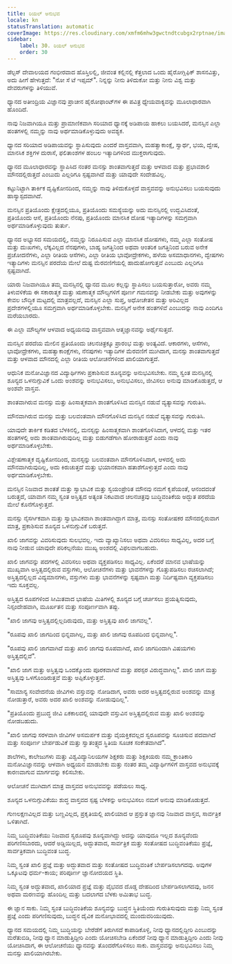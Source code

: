 ```yaml
---
title: ರಿಯಲ್ ಅನುಭವ
locale: kn
statusTranslation: automatic
coverImage: https://res.cloudinary.com/xmfm6mhw3gwctndtcubgx2rptnae/image/upload/v1740337243/small_cover_educacion_fundamental_a051170f1c.webp
sidebar:
    label: 30. ರಿಯಲ್ ಅನುಭವ
    order: 30
---
```

ಡೆಲ್ಫಸ್ ದೇವಾಲಯದ ಗಂಭೀರವಾದ ಹೊಸ್ತಿಲಲ್ಲಿ, ಜೀವಂತ ಕಲ್ಲಿನಲ್ಲಿ ಕೆತ್ತಲಾದ ಒಂದು ಹೈರೋಗ್ಲಿಫಿಕ್ ಶಾಸನವಿತ್ತು, ಅದು ಹೀಗೆ ಹೇಳುತ್ತದೆ: "ನೋ ಸೆ ಟೆ ಇಪ್ಸಮ್". ನಿನ್ನನ್ನು ನೀನು ತಿಳಿದುಕೋ ಮತ್ತು ನೀನು ವಿಶ್ವ ಮತ್ತು ದೇವರುಗಳನ್ನು ತಿಳಿಯುವೆ.

ಧ್ಯಾನದ ಅತೀಂದ್ರಿಯ ವಿಜ್ಞಾನವು ಪ್ರಾಚೀನ ಹೈರೋಫಾಂಟ್‌ಗಳ ಈ ಪವಿತ್ರ ಧ್ಯೇಯವಾಕ್ಯವನ್ನು ಮೂಲಾಧಾರವಾಗಿ ಹೊಂದಿದೆ.

ನಾವು ನಿಜವಾಗಿಯೂ ಮತ್ತು ಪ್ರಾಮಾಣಿಕವಾಗಿ ಸರಿಯಾದ ಧ್ಯಾನಕ್ಕೆ ಅಡಿಪಾಯ ಹಾಕಲು ಬಯಸಿದರೆ, ಮನಸ್ಸಿನ ಎಲ್ಲಾ ಹಂತಗಳಲ್ಲಿ ನಮ್ಮನ್ನು ನಾವು ಅರ್ಥಮಾಡಿಕೊಳ್ಳುವುದು ಅವಶ್ಯಕ.

ಧ್ಯಾನದ ಸರಿಯಾದ ಅಡಿಪಾಯವನ್ನು ಸ್ಥಾಪಿಸುವುದು ಎಂದರೆ ವಾಸ್ತವವಾಗಿ, ಮಹತ್ವಾಕಾಂಕ್ಷೆ, ಸ್ವಾರ್ಥ, ಭಯ, ದ್ವೇಷ, ಮಾನಸಿಕ ಶಕ್ತಿಗಳ ದುರಾಸೆ, ಫಲಿತಾಂಶಗಳ ಹಂಬಲ ಇತ್ಯಾದಿಗಳಿಂದ ಮುಕ್ತರಾಗುವುದು.

ಧ್ಯಾನದ ಮೂಲಾಧಾರವನ್ನು ಸ್ಥಾಪಿಸಿದ ನಂತರ ಮನಸ್ಸು ಶಾಂತವಾಗುತ್ತದೆ ಮತ್ತು ಆಳವಾದ ಮತ್ತು ಪ್ರಭಾವಶಾಲಿ ಮೌನದಲ್ಲಿರುತ್ತದೆ ಎಂಬುದು ಎಲ್ಲರಿಗೂ ಸ್ಪಷ್ಟವಾಗಿದೆ ಮತ್ತು ಯಾವುದೇ ಸಂದೇಹವಿಲ್ಲ.

ಕಟ್ಟುನಿಟ್ಟಾಗಿ ತಾರ್ಕಿಕ ದೃಷ್ಟಿಕೋನದಿಂದ, ನಮ್ಮನ್ನು ನಾವು ತಿಳಿದುಕೊಳ್ಳದೆ ವಾಸ್ತವವನ್ನು ಅನುಭವಿಸಲು ಬಯಸುವುದು ಹಾಸ್ಯಾಸ್ಪದವಾಗಿದೆ.

ಮನಸ್ಸಿನ ಪ್ರತಿಯೊಂದು ಕ್ಷೇತ್ರದಲ್ಲಿಯೂ, ಪ್ರತಿಯೊಂದು ಸಮಸ್ಯೆಯನ್ನು ಅದು ಮನಸ್ಸಿನಲ್ಲಿ ಉದ್ಭವಿಸಿದಂತೆ, ಪ್ರತಿಯೊಂದು ಆಸೆ, ಪ್ರತಿಯೊಂದು ನೆನಪು, ಪ್ರತಿಯೊಂದು ಮಾನಸಿಕ ದೋಷ ಇತ್ಯಾದಿಗಳನ್ನು ಸಮಗ್ರವಾಗಿ ಅರ್ಥಮಾಡಿಕೊಳ್ಳುವುದು ತುರ್ತು.

ಧ್ಯಾನದ ಅಭ್ಯಾಸದ ಸಮಯದಲ್ಲಿ, ನಮ್ಮನ್ನು ನಿರೂಪಿಸುವ ಎಲ್ಲಾ ಮಾನಸಿಕ ದೋಷಗಳು, ನಮ್ಮ ಎಲ್ಲಾ ಸಂತೋಷ ಮತ್ತು ದುಃಖಗಳು, ಲೆಕ್ಕವಿಲ್ಲದ ನೆನಪುಗಳು, ಬಾಹ್ಯ ಜಗತ್ತಿನಿಂದ ಅಥವಾ ಆಂತರಿಕ ಜಗತ್ತಿನಿಂದ ಬರುವ ಅನೇಕ ಪ್ರಚೋದನೆಗಳು, ಎಲ್ಲಾ ರೀತಿಯ ಆಸೆಗಳು, ಎಲ್ಲಾ ರೀತಿಯ ಭಾವೋದ್ರೇಕಗಳು, ಹಳೆಯ ಅಸಮಾಧಾನಗಳು, ದ್ವೇಷಗಳು ಇತ್ಯಾದಿಗಳು ಮನಸ್ಸಿನ ಪರದೆಯ ಮೇಲೆ ದುಷ್ಟ ಮೆರವಣಿಗೆಯಲ್ಲಿ ಹಾದುಹೋಗುತ್ತವೆ ಎಂಬುದು ಎಲ್ಲರಿಗೂ ಸ್ಪಷ್ಟವಾಗಿದೆ.

ಯಾರು ನಿಜವಾಗಿಯೂ ತಮ್ಮ ಮನಸ್ಸಿನಲ್ಲಿ ಧ್ಯಾನದ ಮೂಲ ಕಲ್ಲನ್ನು ಸ್ಥಾಪಿಸಲು ಬಯಸುತ್ತಾರೋ, ಅವರು ನಮ್ಮ ತಿಳುವಳಿಕೆಯ ಈ ಸಕಾರಾತ್ಮಕ ಮತ್ತು ಋಣಾತ್ಮಕ ಮೌಲ್ಯಗಳಿಗೆ ಪೂರ್ಣ ಗಮನವನ್ನು ನೀಡಬೇಕು ಮತ್ತು ಅವುಗಳನ್ನು ಕೇವಲ ಬೌದ್ಧಿಕ ಮಟ್ಟದಲ್ಲಿ ಮಾತ್ರವಲ್ಲದೆ, ಮನಸ್ಸಿನ ಎಲ್ಲಾ ಸುಪ್ತ, ಅಧೋಚೇತನ ಮತ್ತು ಅರಿವಿಲ್ಲದ ಪ್ರದೇಶಗಳಲ್ಲಿಯೂ ಸಮಗ್ರವಾಗಿ ಅರ್ಥಮಾಡಿಕೊಳ್ಳಬೇಕು. ಮನಸ್ಸಿಗೆ ಅನೇಕ ಹಂತಗಳಿವೆ ಎಂಬುದನ್ನು ನಾವು ಎಂದಿಗೂ ಮರೆಯಬಾರದು.

ಈ ಎಲ್ಲಾ ಮೌಲ್ಯಗಳ ಆಳವಾದ ಅಧ್ಯಯನವು ವಾಸ್ತವವಾಗಿ ಆತ್ಮಜ್ಞಾನವನ್ನು ಅರ್ಥೈಸುತ್ತದೆ.

ಮನಸ್ಸಿನ ಪರದೆಯ ಮೇಲಿನ ಪ್ರತಿಯೊಂದು ಚಲನಚಿತ್ರಕ್ಕೂ ಪ್ರಾರಂಭ ಮತ್ತು ಅಂತ್ಯವಿದೆ. ಆಕಾರಗಳು, ಆಸೆಗಳು, ಭಾವೋದ್ರೇಕಗಳು, ಮಹತ್ವಾಕಾಂಕ್ಷೆಗಳು, ನೆನಪುಗಳು ಇತ್ಯಾದಿಗಳ ಮೆರವಣಿಗೆ ಮುಗಿದಾಗ, ಮನಸ್ಸು ಶಾಂತವಾಗುತ್ತದೆ ಮತ್ತು ಆಳವಾದ ಮೌನದಲ್ಲಿ ಎಲ್ಲಾ ರೀತಿಯ ಆಲೋಚನೆಗಳಿಂದ ಖಾಲಿಯಾಗುತ್ತದೆ.

ಆಧುನಿಕ ಮನೋವಿಜ್ಞಾನದ ವಿದ್ಯಾರ್ಥಿಗಳು ಪ್ರಕಾಶಿಸುವ ಶೂನ್ಯವನ್ನು ಅನುಭವಿಸಬೇಕು. ನಮ್ಮ ಸ್ವಂತ ಮನಸ್ಸಿನಲ್ಲಿ ಶೂನ್ಯದ ಒಳನುಗ್ಗುವಿಕೆ ಒಂದು ಅಂಶವನ್ನು ಅನುಭವಿಸಲು, ಅನುಭವಿಸಲು, ಜೀವಿಸಲು ಅನುವು ಮಾಡಿಕೊಡುತ್ತದೆ, ಆ ಅಂಶವೇ ವಾಸ್ತವ.

ಶಾಂತವಾಗಿರುವ ಮನಸ್ಸು ಮತ್ತು ಹಿಂಸಾತ್ಮಕವಾಗಿ ಶಾಂತಗೊಳಿಸಿದ ಮನಸ್ಸಿನ ನಡುವೆ ವ್ಯತ್ಯಾಸವನ್ನು ಗುರುತಿಸಿ.

ಮೌನವಾಗಿರುವ ಮನಸ್ಸು ಮತ್ತು ಬಲವಂತವಾಗಿ ಮೌನಗೊಳಿಸಿದ ಮನಸ್ಸಿನ ನಡುವೆ ವ್ಯತ್ಯಾಸವನ್ನು ಗುರುತಿಸಿ.

ಯಾವುದೇ ತಾರ್ಕಿಕ ಕಡಿತದ ಬೆಳಕಿನಲ್ಲಿ, ಮನಸ್ಸನ್ನು ಹಿಂಸಾತ್ಮಕವಾಗಿ ಶಾಂತಗೊಳಿಸಿದಾಗ, ಆಳದಲ್ಲಿ ಮತ್ತು ಇತರ ಹಂತಗಳಲ್ಲಿ ಅದು ಶಾಂತವಾಗಿರುವುದಿಲ್ಲ ಮತ್ತು ಬಿಡುಗಡೆಗಾಗಿ ಹೋರಾಡುತ್ತದೆ ಎಂದು ನಾವು ಅರ್ಥಮಾಡಿಕೊಳ್ಳಬೇಕು.

ವಿಶ್ಲೇಷಣಾತ್ಮಕ ದೃಷ್ಟಿಕೋನದಿಂದ, ಮನಸ್ಸನ್ನು ಬಲವಂತವಾಗಿ ಮೌನಗೊಳಿಸಿದಾಗ, ಆಳದಲ್ಲಿ ಅದು ಮೌನವಾಗಿರುವುದಿಲ್ಲ, ಅದು ಕಿರುಚುತ್ತದೆ ಮತ್ತು ಭಯಾನಕವಾಗಿ ಹತಾಶೆಗೊಳ್ಳುತ್ತದೆ ಎಂದು ನಾವು ಅರ್ಥಮಾಡಿಕೊಳ್ಳಬೇಕು.

ಮನಸ್ಸಿನ ನಿಜವಾದ ಶಾಂತತೆ ಮತ್ತು ಸ್ವಾಭಾವಿಕ ಮತ್ತು ಸ್ವಯಂಪ್ರೇರಿತ ಮೌನವು ನಮಗೆ ಕೃಪೆಯಂತೆ, ಆನಂದದಂತೆ ಬರುತ್ತದೆ, ಯಾವಾಗ ನಮ್ಮ ಸ್ವಂತ ಅಸ್ತಿತ್ವದ ಅತ್ಯಂತ ನಿಕಟವಾದ ಚಲನಚಿತ್ರವು ಬುದ್ಧಿವಂತಿಕೆಯ ಅದ್ಭುತ ಪರದೆಯ ಮೇಲೆ ಕೊನೆಗೊಳ್ಳುತ್ತದೆ.

ಮನಸ್ಸು ನೈಸರ್ಗಿಕವಾಗಿ ಮತ್ತು ಸ್ವಾಭಾವಿಕವಾಗಿ ಶಾಂತವಾಗಿದ್ದಾಗ ಮಾತ್ರ, ಮನಸ್ಸು ಸಂತೋಷಕರ ಮೌನದಲ್ಲಿರುವಾಗ ಮಾತ್ರ, ಪ್ರಕಾಶಿಸುವ ಶೂನ್ಯದ ಒಳನುಗ್ಗುವಿಕೆ ಬರುತ್ತದೆ.

ಖಾಲಿ ಜಾಗವನ್ನು ವಿವರಿಸುವುದು ಸುಲಭವಲ್ಲ. ಇದು ವ್ಯಾಖ್ಯಾನಿಸಲು ಅಥವಾ ವಿವರಿಸಲು ಸಾಧ್ಯವಿಲ್ಲ, ಅದರ ಬಗ್ಗೆ ನಾವು ನೀಡುವ ಯಾವುದೇ ಪರಿಕಲ್ಪನೆಯು ಮುಖ್ಯ ಅಂಶದಲ್ಲಿ ವಿಫಲವಾಗಬಹುದು.

ಖಾಲಿ ಜಾಗವನ್ನು ಪದಗಳಲ್ಲಿ ವಿವರಿಸಲು ಅಥವಾ ವ್ಯಕ್ತಪಡಿಸಲು ಸಾಧ್ಯವಿಲ್ಲ. ಏಕೆಂದರೆ ಮಾನವ ಭಾಷೆಯನ್ನು ಮುಖ್ಯವಾಗಿ ಅಸ್ತಿತ್ವದಲ್ಲಿರುವ ವಸ್ತುಗಳು, ಆಲೋಚನೆಗಳು ಮತ್ತು ಭಾವನೆಗಳನ್ನು ಗೊತ್ತುಪಡಿಸಲು ರಚಿಸಲಾಗಿದೆ; ಅಸ್ತಿತ್ವದಲ್ಲಿಲ್ಲದ ವಿದ್ಯಮಾನಗಳು, ವಸ್ತುಗಳು ಮತ್ತು ಭಾವನೆಗಳನ್ನು ಸ್ಪಷ್ಟವಾಗಿ ಮತ್ತು ನಿರ್ದಿಷ್ಟವಾಗಿ ವ್ಯಕ್ತಪಡಿಸಲು ಇದು ಸೂಕ್ತವಲ್ಲ.

ಅಸ್ತಿತ್ವದ ರೂಪಗಳಿಂದ ಸೀಮಿತವಾದ ಭಾಷೆಯ ಮಿತಿಗಳಲ್ಲಿ ಶೂನ್ಯದ ಬಗ್ಗೆ ಚರ್ಚಿಸಲು ಪ್ರಯತ್ನಿಸುವುದು, ನಿಸ್ಸಂದೇಹವಾಗಿ, ಮೂರ್ಖತನ ಮತ್ತು ಸಂಪೂರ್ಣವಾಗಿ ತಪ್ಪು.

"ಖಾಲಿ ಜಾಗವು ಅಸ್ತಿತ್ವದಲ್ಲಿಲ್ಲದಿರುವುದು, ಮತ್ತು ಅಸ್ತಿತ್ವವು ಖಾಲಿ ಜಾಗವಲ್ಲ".

"ರೂಪವು ಖಾಲಿ ಜಾಗದಿಂದ ಭಿನ್ನವಾಗಿಲ್ಲ, ಮತ್ತು ಖಾಲಿ ಜಾಗವು ರೂಪದಿಂದ ಭಿನ್ನವಾಗಿಲ್ಲ".

"ರೂಪವು ಖಾಲಿ ಜಾಗವಾಗಿದೆ ಮತ್ತು ಖಾಲಿ ಜಾಗವು ರೂಪವಾಗಿದೆ, ಖಾಲಿ ಜಾಗದಿಂದಾಗಿ ವಿಷಯಗಳು ಅಸ್ತಿತ್ವದಲ್ಲಿವೆ".

"ಖಾಲಿ ಜಾಗ ಮತ್ತು ಅಸ್ತಿತ್ವವು ಒಂದಕ್ಕೊಂದು ಪೂರಕವಾಗಿವೆ ಮತ್ತು ಪರಸ್ಪರ ವಿರುದ್ಧವಾಗಿಲ್ಲ". ಖಾಲಿ ಜಾಗ ಮತ್ತು ಅಸ್ತಿತ್ವವು ಒಳಗೊಂಡಿರುತ್ತವೆ ಮತ್ತು ಅಪ್ಪಿಕೊಳ್ಳುತ್ತವೆ.

"ಸಾಮಾನ್ಯ ಸಂವೇದನೆಯ ಜೀವಿಗಳು ವಸ್ತುವನ್ನು ನೋಡಿದಾಗ, ಅವರು ಅದರ ಅಸ್ತಿತ್ವದಲ್ಲಿರುವ ಅಂಶವನ್ನು ಮಾತ್ರ ನೋಡುತ್ತಾರೆ, ಅವರು ಅದರ ಖಾಲಿ ಅಂಶವನ್ನು ನೋಡುವುದಿಲ್ಲ".

"ಪ್ರತಿಯೊಂದು ಪ್ರಬುದ್ಧ ಜೀವಿ ಏಕಕಾಲದಲ್ಲಿ ಯಾವುದೇ ವಸ್ತುವಿನ ಅಸ್ತಿತ್ವದಲ್ಲಿರುವ ಮತ್ತು ಖಾಲಿ ಅಂಶವನ್ನು ನೋಡಬಹುದು.

"ಖಾಲಿ ಜಾಗವು ಸರಳವಾಗಿ ಜೀವಿಗಳ ಅಸಮರ್ಪಕ ಮತ್ತು ವೈಯಕ್ತಿಕವಲ್ಲದ ಸ್ವರೂಪವನ್ನು ಸೂಚಿಸುವ ಪದವಾಗಿದೆ ಮತ್ತು ಸಂಪೂರ್ಣ ಬೇರ್ಪಡುವಿಕೆ ಮತ್ತು ಸ್ವಾತಂತ್ರ್ಯದ ಸ್ಥಿತಿಯ ಸೂಚಕ ಸಂಕೇತವಾಗಿದೆ".

ಶಾಲೆಗಳು, ಕಾಲೇಜುಗಳು ಮತ್ತು ವಿಶ್ವವಿದ್ಯಾನಿಲಯಗಳ ಶಿಕ್ಷಕರು ಮತ್ತು ಶಿಕ್ಷಕಿಯರು ನಮ್ಮ ಕ್ರಾಂತಿಕಾರಿ ಮನೋವಿಜ್ಞಾನವನ್ನು ಆಳವಾಗಿ ಅಧ್ಯಯನ ಮಾಡಬೇಕು ಮತ್ತು ನಂತರ ತಮ್ಮ ವಿದ್ಯಾರ್ಥಿಗಳಿಗೆ ವಾಸ್ತವದ ಅನುಭವಕ್ಕೆ ಕಾರಣವಾಗುವ ಮಾರ್ಗವನ್ನು ಕಲಿಸಬೇಕು.

ಆಲೋಚನೆ ಮುಗಿದಾಗ ಮಾತ್ರ ವಾಸ್ತವದ ಅನುಭವವನ್ನು ಪಡೆಯಲು ಸಾಧ್ಯ.

ಶೂನ್ಯದ ಒಳನುಗ್ಗುವಿಕೆಯು ಶುದ್ಧ ವಾಸ್ತವದ ಸ್ಪಷ್ಟ ಬೆಳಕನ್ನು ಅನುಭವಿಸಲು ನಮಗೆ ಅನುವು ಮಾಡಿಕೊಡುತ್ತದೆ.

ಗುಣಲಕ್ಷಣವಿಲ್ಲದ ಮತ್ತು ಬಣ್ಣವಿಲ್ಲದ, ಪ್ರಕೃತಿಯಲ್ಲಿ ಖಾಲಿಯಾದ ಆ ಪ್ರಸ್ತುತ ಜ್ಞಾನವು ನಿಜವಾದ ವಾಸ್ತವ, ಸಾರ್ವತ್ರಿಕ ಒಳಿತಾಗಿದೆ.

ನಿಮ್ಮ ಬುದ್ಧಿವಂತಿಕೆಯು ನಿಜವಾದ ಸ್ವರೂಪವು ಶೂನ್ಯವಾಗಿದ್ದು ಅದನ್ನು ಯಾವುದೂ ಇಲ್ಲದ ಶೂನ್ಯವೆಂದು ಪರಿಗಣಿಸಬಾರದು, ಆದರೆ ಅಡ್ಡಿಯಿಲ್ಲದ, ಅದ್ಭುತವಾದ, ಸಾರ್ವತ್ರಿಕ ಮತ್ತು ಸಂತೋಷದ ಬುದ್ಧಿವಂತಿಕೆಯು ಪ್ರಜ್ಞೆ, ಸಾರ್ವತ್ರಿಕವಾಗಿ ಬುದ್ಧಿವಂತ ಬುದ್ಧ.

ನಿಮ್ಮ ಸ್ವಂತ ಖಾಲಿ ಪ್ರಜ್ಞೆ ಮತ್ತು ಅದ್ಭುತವಾದ ಮತ್ತು ಸಂತೋಷದ ಬುದ್ಧಿವಂತಿಕೆ ಬೇರ್ಪಡಿಸಲಾಗದವು. ಅವುಗಳ ಒಕ್ಕೂಟವು ಧರ್ಮ-ಕಾಯ; ಪರಿಪೂರ್ಣ ಜ್ಞಾನೋದಯದ ಸ್ಥಿತಿ.

ನಿಮ್ಮ ಸ್ವಂತ ಅದ್ಭುತವಾದ, ಖಾಲಿಯಾದ ಪ್ರಜ್ಞೆ ಮತ್ತು ವೈಭವದ ದೊಡ್ಡ ದೇಹದಿಂದ ಬೇರ್ಪಡಿಸಲಾಗದವು, ಜನನ ಅಥವಾ ಮರಣವನ್ನು ಹೊಂದಿಲ್ಲ ಮತ್ತು ಬದಲಾಗದ ಬೆಳಕು ಅಮಿತಾಭ ಬುದ್ಧ.

ಈ ಜ್ಞಾನ ಸಾಕು. ನಿಮ್ಮ ಸ್ವಂತ ಬುದ್ಧಿವಂತಿಕೆಯ ಶೂನ್ಯವನ್ನು ಬುದ್ಧನ ಸ್ಥಿತಿಯೆಂದು ಗುರುತಿಸುವುದು ಮತ್ತು ನಿಮ್ಮ ಸ್ವಂತ ಪ್ರಜ್ಞೆ ಎಂದು ಪರಿಗಣಿಸುವುದು, ಬುದ್ಧನ ದೈವಿಕ ಮನೋಭಾವದಲ್ಲಿ ಮುಂದುವರಿಯುವುದು.

ಧ್ಯಾನದ ಸಮಯದಲ್ಲಿ ನಿಮ್ಮ ಬುದ್ಧಿಯನ್ನು ಬೇರೆಡೆಗೆ ತಿರುಗಿಸದೆ ಕಾಪಾಡಿಕೊಳ್ಳಿ, ನೀವು ಧ್ಯಾನದಲ್ಲಿದ್ದೀರಿ ಎಂಬುದನ್ನು ಮರೆತುಬಿಡಿ, ನೀವು ಧ್ಯಾನ ಮಾಡುತ್ತಿದ್ದೀರಿ ಎಂದು ಯೋಚಿಸಬೇಡಿ ಏಕೆಂದರೆ ನೀವು ಧ್ಯಾನ ಮಾಡುತ್ತಿದ್ದೀರಿ ಎಂದು ನೀವು ಯೋಚಿಸಿದಾಗ, ಈ ಆಲೋಚನೆಯು ಧ್ಯಾನವನ್ನು ತೊಂದರೆಗೊಳಿಸಲು ಸಾಕು. ವಾಸ್ತವವನ್ನು ಅನುಭವಿಸಲು ನಿಮ್ಮ ಮನಸ್ಸು ಖಾಲಿಯಾಗಿರಬೇಕು.

